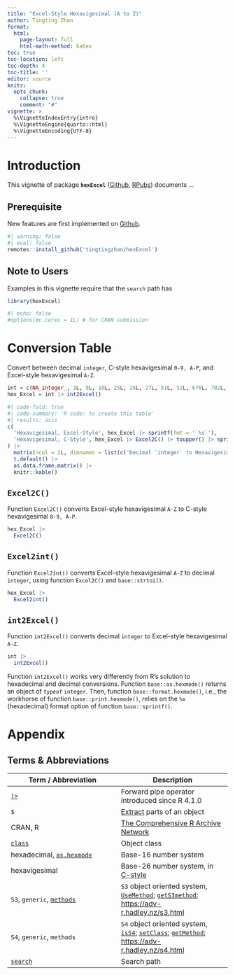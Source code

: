 ```yaml
---
title: "Excel-Style Hexavigesimal (A to Z)"
author: Tingting Zhan
format: 
  html:
    page-layout: full
    html-math-method: katex
toc: true
toc-location: left
toc-depth: 4
toc-title: ''
editor: source
knitr:
  opts_chunk: 
    collapse: true
    comment: "#" 
vignette: >
  %\VignetteIndexEntry{intro}
  %\VignetteEngine{quarto::html}
  %\VignetteEncoding{UTF-8}
---
```


# Introduction

This vignette of package **`hexExcel`** ([Github](https://github.com/tingtingzhan/hexExcel), [RPubs](https://rpubs.com/tingtingzhan/hexExcel)) documents ...

## Prerequisite

New features are first implemented on [Github](https://github.com/tingtingzhan/TukeyGH77).

```r
#| warning: false
#| eval: false
remotes::install_github('tingtingzhan/hexExcel')
```

## Note to Users

Examples in this vignette require that the `search` path has

```r
library(hexExcel)
```

```r
#| echo: false
#options(mc.cores = 1L) # for CRAN submission
```

# Conversion Table

Convert between decimal `integer`, C-style hexavigesimal `0-9, A-P`, and Excel-style hexavigesimal `A-Z`.

```r
int = c(NA_integer_, 1L, 9L, 10L, 25L, 26L, 27L, 51L, 52L, 676L, 702L, 703L)
hex_Excel = int |> int2Excel()
```

```r
#| code-fold: true
#| code-summary: 'R code: to create this table'
#| results: asis
c(
  'Hexavigesimal, Excel-Style', hex_Excel |> sprintf(fmt = '`%s`'),
  'Hexavigesimal, C-Style', hex_Excel |> Excel2C() |> toupper() |> sprintf(fmt = '`%s`')
) |>
  matrix(ncol = 2L, dimnames = list(c('Decimal `integer` to Hexavigesimal', as.character(int)), NULL)) |>
  t.default() |>
  as.data.frame.matrix() |> 
  knitr::kable() 
```

## `Excel2C()`

Function `Excel2C()` converts Excel-style hexavigesimal `A-Z` to C-style hexavigesimal `0-9, A-P`.

```r
hex_Excel |>
  Excel2C()
```

## `Excel2int()`

Function `Excel2int()` converts Excel-style hexavigesimal `A-Z` to decimal `integer`, using function `Excel2C()` and `base::strtoi()`.

```r
hex_Excel |>
  Excel2int()
```

## `int2Excel()`

Function `int2Excel()` converts decimal `integer` to Excel-style hexavigesimal `A-Z`.

```r
int |> 
  int2Excel()
```

Function `int2Excel()` works very differently from R's solution to hexadecimal and decimal conversions. Function `base::as.hexmode()` returns an object of `typeof` `integer`. Then, function `base::format.hexmode()`, i.e., the workhorse of function `base::print.hexmode()`, relies on the `%x` (hexadecimal) format option of function `base::sprintf()`.


# Appendix

## Terms & Abbreviations

| Term / Abbreviation | Description |
|------------------------------------|------------------------------------|
| [`|>`](https://search.r-project.org/R/refmans/base/html/pipeOp.html) | Forward pipe operator introduced since R 4.1.0 |
| `$` | [Extract](https://search.r-project.org/R/refmans/base/html/Extract.html) parts of an object |
| CRAN, R | [The Comprehensive R Archive Network](https://cran.r-project.org) |
| [`class`](https://search.r-project.org/R/refmans/base/html/class.html) | Object class |
| hexadecimal, [`as.hexmode`](https://search.r-project.org/R/refmans/base/html/hexmode.html) | Base-16 number system |
| hexavigesimal | Base-26 number system, in [C-style](https://mathworld.wolfram.com/Hexavigesimal.html) |
| `S3`, `generic`, [`methods`](https://search.r-project.org/R/refmans/utils/html/methods.html) | `S3` object oriented system, [`UseMethod`](https://search.r-project.org/R/refmans/base/html/UseMethod.html); [`getS3method`](https://search.r-project.org/R/refmans/utils/html/getS3method.html); <https://adv-r.hadley.nz/s3.html> |
| `S4`, `generic`, `methods` | `S4` object oriented system, [`isS4`](https://search.r-project.org/R/refmans/base/html/isS4.html); [`setClass`](https://search.r-project.org/R/refmans/methods/html/setClass.html); [`getMethod`](https://search.r-project.org/R/refmans/methods/html/getMethod.html); <https://adv-r.hadley.nz/s4.html> |
| [`search`](https://search.r-project.org/R/refmans/base/html/search.html) | Search path |

